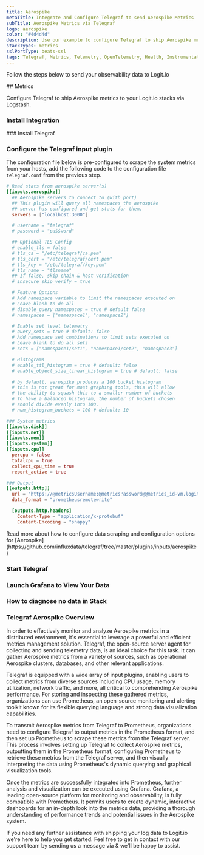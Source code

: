 ```yaml
---
title: Aerospike
metaTitle: Integrate and Configure Telegraf to send Aerospike Metrics
subTitle: Aerospike Metrics via Telegraf
logo: aerospike
color: "#4d4d4d"
description: Use our example to configure Telegraf to ship Aerospike metrics to your Logit.io stacks. Configure Telegraf to send Aerospike metrics to Logstash or Elastic.
stackTypes: metrics
sslPortType: beats-ssl
tags: Telegraf, Metrics, Telemetry, OpenTelemetry, Health, Instrumentation, Aerospike, Prometheus, NoSQL, Database, Distributed Database
---
```


Follow the steps below to send your observability data to Logit.io

<Steps>
  ## Metrics

  Configure Telegraf to ship Aerospike metrics to your Logit.io stacks via Logstash.

  ### Install Integration
  <InstallIntegration/>
  ### Install Telegraf

  <InstallTelegraf />

  ### Configure the Telegraf input plugin

  The configuration file below is pre-configured to scrape the system metrics from your hosts, add the following code to the configuration file `telegraf.conf` from the previous step.

  ```toml copy filename="telegraf.conf" showLineNumbers /@metricsUsername/ /@metricsPassword/ /@metrics_id/ /@vmAgentPort/
  # Read stats from aerospike server(s)
  [[inputs.aerospike]]
    ## Aerospike servers to connect to (with port)
    ## This plugin will query all namespaces the aerospike
    ## server has configured and get stats for them.
    servers = ["localhost:3000"]

    # username = "telegraf"
    # password = "pa$$word"

    ## Optional TLS Config
    # enable_tls = false
    # tls_ca = "/etc/telegraf/ca.pem"
    # tls_cert = "/etc/telegraf/cert.pem"
    # tls_key = "/etc/telegraf/key.pem"
    # tls_name = "tlsname"
    ## If false, skip chain & host verification
    # insecure_skip_verify = true

    # Feature Options
    # Add namespace variable to limit the namespaces executed on
    # Leave blank to do all
    # disable_query_namespaces = true # default false
    # namespaces = ["namespace1", "namespace2"]

    # Enable set level telemetry
    # query_sets = true # default: false
    # Add namespace set combinations to limit sets executed on
    # Leave blank to do all sets
    # sets = ["namespace1/set1", "namespace1/set2", "namespace3"]

    # Histograms
    # enable_ttl_histogram = true # default: false
    # enable_object_size_linear_histogram = true # default: false

    # by default, aerospike produces a 100 bucket histogram
    # this is not great for most graphing tools, this will allow
    # the ability to squash this to a smaller number of buckets
    # To have a balanced histogram, the number of buckets chosen
    # should divide evenly into 100.
    # num_histogram_buckets = 100 # default: 10

  ### System metrics
  [[inputs.disk]]
  [[inputs.net]]
  [[inputs.mem]]
  [[inputs.system]]
  [[inputs.cpu]]
    percpu = false
    totalcpu = true
    collect_cpu_time = true
    report_active = true

  ### Output
  [[outputs.http]]
    url = "https://@metricsUsername:@metricsPassword@@metrics_id-vm.logit.io:@vmAgentPort/api/v1/write"
    data_format = "prometheusremotewrite"

    [outputs.http.headers]
      Content-Type = "application/x-protobuf"
      Content-Encoding = "snappy"
  ```

  <Callout type="info">
    Read more about how to configure data scraping and configuration options for [Aerospike](https://github.com/influxdata/telegraf/tree/master/plugins/inputs/aerospike)
  </Callout>

  ### Start Telegraf

  <StartTelegraf />

  ### Launch Grafana to View Your Data

  <LaunchVisualizer type="metrics" />

  ### How to diagnose no data in Stack

  <DiagnoseNoData />

</Steps>

### Telegraf Aerospike Overview

In order to effectively monitor and analyze Aerospike metrics in a distributed environment, it's essential to 
leverage a powerful and efficient metrics management solution. Telegraf, the open-source server agent for collecting 
and sending telemetry data, is an ideal choice for this task. It can gather Aerospike metrics from a variety of 
sources, such as operational Aerospike clusters, databases, and other relevant applications.

Telegraf is equipped with a wide array of input plugins, enabling users to collect metrics from diverse sources 
including CPU usage, memory utilization, network traffic, and more, all critical to comprehending Aerospike 
performance. For storing and inspecting these gathered metrics, organizations can use Prometheus, an open-source 
monitoring and alerting toolkit known for its flexible querying language and strong data visualization capabilities.

To transmit Aerospike metrics from Telegraf to Prometheus, organizations need to configure Telegraf to output metrics 
in the Prometheus format, and then set up Prometheus to scrape these metrics from the Telegraf server. This process 
involves setting up Telegraf to collect Aerospike metrics, outputting them in the Prometheus format, configuring 
Prometheus to retrieve these metrics from the Telegraf server, and then visually interpreting the data using 
Prometheus's dynamic querying and graphical visualization tools.

Once the metrics are successfully integrated into Prometheus, further analysis and visualization can be executed 
using Grafana. Grafana, a leading open-source platform for monitoring and observability, is fully compatible with 
Prometheus. It permits users to create dynamic, interactive dashboards for an in-depth look into the metrics data, 
providing a thorough understanding of performance trends and potential issues in the Aerospike system.

If you need any further assistance with shipping your log data to Logit.io we're here to help you get started. 
Feel free to get in contact with our support team by sending us a message via <IntercomButton text="live chat" /> 
& we'll be happy to assist.